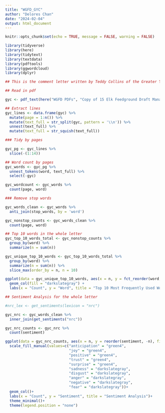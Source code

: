 ```yaml
---
title: "WGFD_GYC"
author: "Delores Chan"
date: "2024-02-04"
output: html_document
---
```


```r
knitr::opts_chunk$set(echo = TRUE, message = FALSE, warning = FALSE)

library(tidyverse)
library(here)
library(tidytext)
library(textdata)
library(pdftools)
library(ggwordcloud)
library(dplyr)
```


```r
## This is the comment letter written by Teddy Collins of the Greater Yellowstone Coalition (GYC) for the WGFD request for comments and feedback on the Draft Elk Management Plan. 

## Read in pdf

gyc <- pdf_text(here("WGFD PDFs", "Copy of 15 Elk Feedground Draft Management Plan Comments GYC - Teddy Collins.pdf"))

```


```r
## Extract lines
gyc_lines <- data.frame(gyc) %>% 
  mutate(page = 1:n()) %>%
  mutate(text_full = str_split(gyc, pattern = '\\n')) %>% 
  unnest(text_full) %>% 
  mutate(text_full = str_squish(text_full))
```


```r
### Tidy by pages

gyc_pg <- gyc_lines %>% 
  slice(-(1:14))
```


```r
## Word count by pages
gyc_words <- gyc_pg %>% 
  unnest_tokens(word, text_full) %>% 
  select(-gyc)

gyc_wordcount <- gyc_words %>% 
  count(page, word)
```


```r
### Remove stop words

gyc_words_clean <- gyc_words %>% 
  anti_join(stop_words, by = 'word')

gyc_nonstop_counts <- gyc_words_clean %>% 
  count(page, word)
```


```r
## Top 10 words in the whole letter
gyc_top_10_words_total <- gyc_nonstop_counts %>% 
  group_by(word) %>%
  summarize(n = sum(n))

gyc_unique_top_10_words <- gyc_top_10_words_total %>%
  group_by(word) %>%
  summarize(n = sum(n)) %>%
  slice_max(order_by = n, n = 10)

ggplot(data = gyc_unique_top_10_words, aes(x = n, y = fct_reorder(word, n))) +
  geom_col(fill = "darkslategray") +
  labs(x = "Count", y = "Word", title = "Top 10 Most Frequently Used Words")
```

```r
## Sentiment Analysis for the whole letter

#nrc_lex <- get_sentiments(lexicon = "nrc")

gyc_nrc <- gyc_words_clean %>% 
  inner_join(get_sentiments("nrc"))

gyc_nrc_counts <- gyc_nrc %>% 
  count(sentiment)

ggplot(data = gyc_nrc_counts, aes(x = n, y = reorder(sentiment, -n), fill = sentiment))+
  scale_fill_manual(values=c("anticipation" = "green4",
                             "joy" = "green4",
                             "positive" = "green4",
                             "trust" = "green4",
                             "surprise" = "green4",
                             "sadness" = "darkslategray",
                             "disgust" = "darkslategray",
                             "anger" = "darkslategray",
                             "negative" = "darkslategray",
                             "fear" = "darkslategray"))+
  geom_col()+
  labs(x = "Count", y = "Sentiment", title = "Sentiment Analysis")+
  theme_minimal()+
  theme(legend.position = "none")
```
